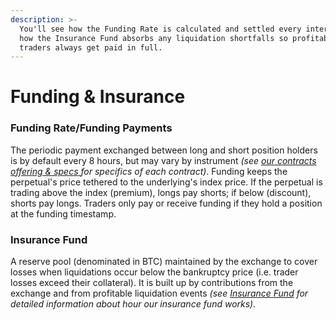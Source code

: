```yaml
---
description: >-
  You'll see how the Funding Rate is calculated and settled every interval, and
  how the Insurance Fund absorbs any liquidation shortfalls so profitable
  traders always get paid in full.
---
```


# Funding & Insurance

### **Funding Rate/Funding Payments**

The periodic payment exchanged between long and short position holders is by default every 8 hours, but may vary by instrument _(see_ [_our contracts offering & specs_ ](../our-contracts-offering-and-specs)_for specifics of each contract)_. Funding keeps the perpetual's price tethered to the underlying's index price. If the perpetual is trading above the index (premium), longs pay shorts; if below (discount), shorts pay longs. Traders only pay or receive funding if they hold a position at the funding timestamp.

### **Insurance Fund**

A reserve pool (denominated in BTC) maintained by the exchange to cover losses when liquidations occur below the bankruptcy price (i.e. trader losses exceed their collateral). It is built up by contributions from the exchange and from profitable liquidation events _(see_ [_Insurance Fund_](../insurance-fund) _for detailed information about hour our insurance fund works)._